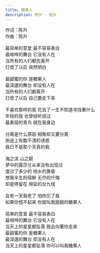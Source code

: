 ```yaml
---
title: 糖果人
description: 陈升 - 他乡
---
```


作词：陈升<br />作曲：陈升<br /><br />最简单的意爱 最不容易表白<br />最喧哗的舞台 它没有人在<br />当所有的人们都先离开<br />灯熄了以后 突然明白<br /><br />最甜蜜的你 是糖果人<br />最深邃的舞台 却没有人在<br />当所有的人们都离开<br />灯熄了以后 自己要走下来<br /><br />不喜欢那样的我 花去了一生不知道寻找著什么<br />年轻的我 也曾经听说过<br />最美丽的青鸟 就在我身边<br /><br />分离是什么原因 相聚却又要分离<br />旅途上有数不清的诱惑<br />我已不是那个天真的我<br /><br />海之滨 山之巅<br />梦中的露莎兰从来没有出现过<br />度过了多少的 他乡的黄昏<br />想我半生的宿醉 无尽的忏悔<br />却是停留在 绵延的台九线<br /><br />会有一天我老了 怕你忘了我<br />如果你想不起来 你就叫我甜甜的糖果人<br /><br />简单的意爱 最不容易表白<br />最喧哗的舞台 它没有人在<br />当天上的星星都坠落 我会向著你走来<br />最甜蜜的你 是糖果人<br />最深邃的舞台 却没有人在<br />当天上的星星都坠落 你可以叫我糖果人